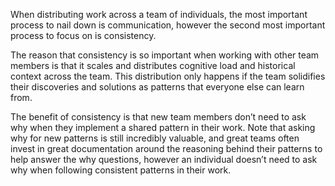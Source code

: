 
When distributing work across a team of individuals, the most important process
to nail down is communication, however the second most important process to
focus on is consistency.

The reason that consistency is so important when working with other team members
is that it scales and distributes cognitive load and historical context across
the team. This distribution only happens if the team solidifies their
discoveries and solutions as patterns that everyone else can learn from.

The benefit of consistency is that new team members don’t need to ask why when
they implement a shared pattern in their work. Note that asking why for new
patterns is still incredibly valuable, and great teams often invest in great
documentation around the reasoning behind their patterns to help answer the why
questions, however an individual doesn’t need to ask why when following
consistent patterns in their work.
